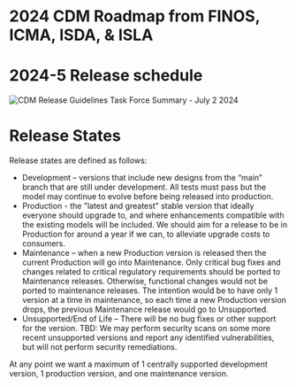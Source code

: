 # 2024 CDM Roadmap from FINOS, ICMA, ISDA, & ISLA

# 2024-5 Release schedule
![CDM Release Guidelines Task Force Summary - July 2 2024](https://github.com/finos/common-domain-model/assets/7291088/9542593d-b63e-4447-8a21-cfec1df65221)

Release States
===============
Release states are defined as follows:
* Development – versions that include new designs from the “main” branch that are still under development.  All tests must pass but the model may continue to evolve before being released into production.
* Production - the "latest and greatest" stable version that ideally everyone should upgrade to, and where enhancements compatible with the existing models will be included. We should aim for a release to be in Production for around a year if we can, to alleviate upgrade costs to consumers. 
* Maintenance – when a new Production version is released then the current Production will go into Maintenance. Only critical bug fixes and changes related to critical regulatory requirements should be ported to Maintenance releases. Otherwise, functional changes would not be ported to maintenance releases.  The intention would be to have only 1 version at a time in maintenance, so each time a new Production version drops, the previous Maintenance release would go to Unsupported.
* Unsupported/End of Life – There will be no bug fixes or other support for the version.  TBD: We may perform security scans on some more recent unsupported versions and report any identified vulnerabilities, but will not perform security remediations.

  
At any point we want a maximum of 1 centrally supported development version, 1 production version, and one maintenance version.


